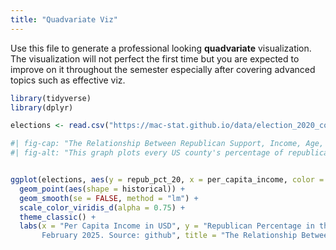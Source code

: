 ```yaml
---
title: "Quadvariate Viz"
---
```


Use this file to generate a professional looking **quadvariate** visualization.  The visualization will not perfect the first time but you are expected to improve on it throughout the semester especially after covering advanced topics such as effective viz.


```r
library(tidyverse)
library(dplyr)

elections <- read.csv("https://mac-stat.github.io/data/election_2020_county.csv")

```

```r
#| fig-cap: "The Relationship Between Republican Support, Income, Age, and District Voting History"
#| fig-alt: "This graph plots every US county's percentage of republican voters in the 2020 general election in comparison to per capita income, the district's typical behavior, and the median age within the district. Looking at the graph, we can see that for all age groups, there is a negative relationship between per capita income and republican percentage. This relationship is stronger for voters in the age range of 49.7-63.8 than it is for the age range of 21.6-35.7, and it is strongest for the age range of 35.7-49.7. Additionally, the graph indicates that republican support tends to be lower in districts where the median age is lower."


ggplot(elections, aes(y = repub_pct_20, x = per_capita_income, color = cut(median_age, 3))) + 
  geom_point(aes(shape = historical)) + 
  geom_smooth(se = FALSE, method = "lm") +
  scale_color_viridis_d(alpha = 0.75) +
  theme_classic() +
  labs(x = "Per Capita Income in USD", y = "Republican Percentage in the 2020 General Election", caption = "Created by Izzy Flood. 
       February 2025. Source: github", title = "The Relationship Between Republican Support, Income, Age, and District Voting History", color = "Median Age", shape = "Historical District Trend")
```

